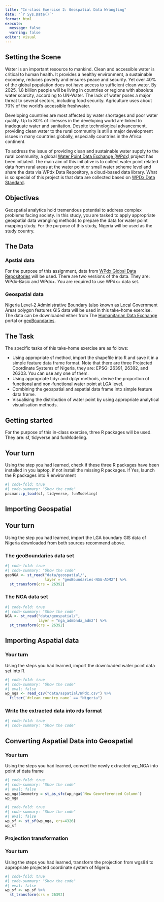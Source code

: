 ```yaml
---
title: "In-class Exercise 2: Geospatial Data Wrangling"
date: "`r Sys.Date()`"  
format: html
execute: 
  message: false
  warning: false
editor: visual
---
```


## Setting the Scene

Water is an important resource to mankind. Clean and accessible water is critical to human health. It provides a healthy environment, a sustainable economy, reduces poverty and ensures peace and security. Yet over 40% of the global population does not have access to sufficient clean water. By 2025, 1.8 billion people will be living in countries or regions with absolute water scarcity, according to UN-Water. The lack of water poses a major threat to several sectors, including food security. Agriculture uses about 70% of the world's accessible freshwater.

Developing countries are most affected by water shortages and poor water quality. Up to 80% of illnesses in the developing world are linked to inadequate water and sanitation. Despite technological advancement, providing clean water to the rural community is still a major development issues in many countries globally, especially countries in the Africa continent.

To address the issue of providing clean and sustainable water supply to the rural community, a global [Water Point Data Exchange (WPdx)](https://www.waterpointdata.org/about/) project has been initiated. The main aim of this initiative is to collect water point related data from rural areas at the water point or small water scheme level and share the data via WPdx Data Repository, a cloud-based data library. What is so special of this project is that data are collected based on [WPDx Data Standard](https://www.waterpointdata.org/wp-content/uploads/2021/04/WPDx_Data_Standard.pdf).

## Objectives

Geospatial analytics hold tremendous potential to address complex problems facing society. In this study, you are tasked to apply appropriate geospatial data wrangling methods to prepare the data for water point mapping study. For the purpose of this study, Nigeria will be used as the study country.

## The Data

### Apstial data

For the purpose of this assignment, data from [WPdx Global Data Repositories](https://www.waterpointdata.org/access-data/) will be used. There are two versions of the data. They are: WPdx-Basic and WPdx+. You are required to use WPdx+ data set.

### Geospatial data

Nigeria Level-2 Administrative Boundary (also known as Local Government Area) polygon features GIS data will be used in this take-home exercise. The data can be downloaded either from The [Humanitarian Data Exchange](https://data.humdata.org/) portal or [geoBoundaries](https://www.geoboundaries.org/index.html).

## The Task

The specific tasks of this take-home exercise are as follows:

-   Using appropriate sf method, import the shapefile into R and save it in a simple feature data frame format. Note that there are three Projected Coordinate Systems of Nigeria, they are: EPSG: 26391, 26392, and 26303. You can use any one of them.
-   Using appropriate tidyr and dplyr methods, derive the proportion of functional and non-functional water point at LGA level.
-   Combining the geospatial and aspatial data frame into simple feature data frame.
-   Visualising the distribution of water point by using appropriate analytical visualisation methods.

## Getting started

For the purpose of this in-class exercise, three R packages will be used. They are: sf, tidyverse and funModeling.

::: callout-note
## Your turn

Using the step you had learned, check if these three R packages have been installed in you laptop, if not install the missing R packages. If Yes, launch the R packages into R environment
:::

```r
#| code-fold: true
#| code-summary: "Show the code"
pacman::p_load(sf, tidyverse, funModeling)
```

## Importing Geospatial

::: callout-note
## Your turn

Using the step you had learned, import the LGA boundary GIS data of Nigeria downloaded from both sources recommend above.
:::

### The geoBoundaries data set

```r
#| code-fold: true
#| code-summary: "Show the code"
geoNGA <- st_read("data/geospatial/",
                  layer = "geoBoundaries-NGA-ADM2") %>%
  st_transform(crs = 26392)
```

### The NGA data set

```r
#| code-fold: true
#| code-summary: "Show the code"
NGA <- st_read("data/geospatial/",
               layer = "nga_admbnda_adm2") %>%
  st_transform(crs = 26392)
```

## Importing Aspatial data

::: callout-note
### Your turn

Using the steps you had learned, import the downloaded water point data set into R.
:::

```r
#| code-fold: true
#| code-summary: "Show the code"
#| eval: false
wp_nga <- read_csv("data/aspatial/WPdx.csv") %>%
  filter(`#clean_country_name` == "Nigeria")
```

### Write the extracted data into rds format

```r
#| code-fold: true
#| code-summary: "Show the code"
```

## Converting Aspatial Data into Geospatial

::: callout-note
### Your turn

Using the steps you had learned, convert the newly extracted wp_NGA into point sf data frame
:::

```r
#| code-fold: true
#| code-summary: "Show the code"
#| eval: false
wp_nga$Geometry = st_as_sfc(wp_nga$`New Georeferenced Column`)
wp_nga
```

```r
#| code-fold: true
#| code-summary: "Show the code"
#| eval: false
wp_sf <- st_sf(wp_nga, crs=4326)
wp_sf
```

### Projection transformation

::: callout-note
### Your turn

Using the steps you had learned, transform the projection from wgs84 to appropriate projected coordinate system of Nigeria.
:::

```r
#| code-fold: true
#| code-summary: "Show the code"
#| eval: false
wp_sf <- wp_sf %>%
  st_transform(crs = 26392)
```
